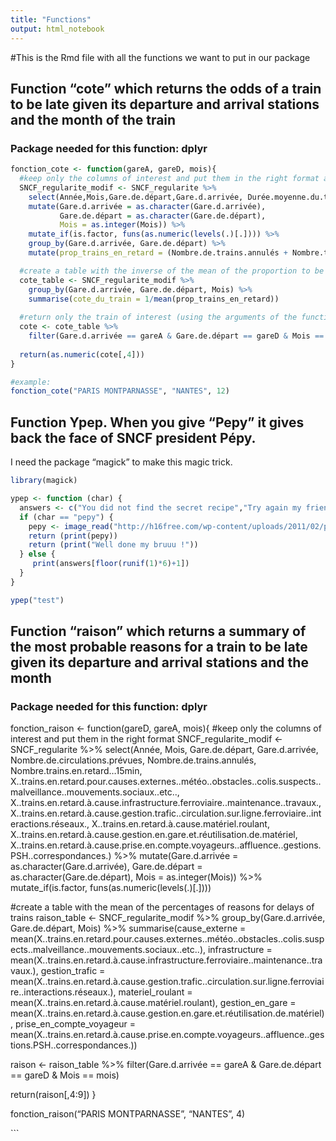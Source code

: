 ```yaml
---
title: "Functions"
output: html_notebook
---
```

#This is the Rmd file with all the functions we want to put in our package

## Function "cote" which returns the odds of a train to be late given its departure and arrival stations and the month of the train
### Package needed for this function: dplyr
```r
fonction_cote <- function(gareA, gareD, mois){
  #keep only the columns of interest and put them in the right format and add a column with the proportion of a train late for each month for each line
  SNCF_regularite_modif <- SNCF_regularite %>% 
    select(Année,Mois,Gare.de.départ,Gare.d.arrivée, Durée.moyenne.du.trajet..min., Nombre.de.circulations.prévues, Nombre.de.trains.annulés, Nombre.de.trains.en.retard.à.l.arrivée, Nombre.trains.en.retard...15min, Nombre.trains.en.retard...30min, Nombre.trains.en.retard...60min) %>%
    mutate(Gare.d.arrivée = as.character(Gare.d.arrivée),
           Gare.de.départ = as.character(Gare.de.départ),
           Mois = as.integer(Mois)) %>% 
    mutate_if(is.factor, funs(as.numeric(levels(.)[.]))) %>% 
    group_by(Gare.d.arrivée, Gare.de.départ) %>% 
    mutate(prop_trains_en_retard = (Nombre.de.trains.annulés + Nombre.trains.en.retard...15min)/Nombre.de.circulations.prévues)

  #create a table with the inverse of the mean of the proportion to be late for each line over each month
  cote_table <- SNCF_regularite_modif %>% 
    group_by(Gare.d.arrivée, Gare.de.départ, Mois) %>% 
    summarise(cote_du_train = 1/mean(prop_trains_en_retard))
  
  #return only the train of interest (using the arguments of the function)
  cote <- cote_table %>%
    filter(Gare.d.arrivée == gareA & Gare.de.départ == gareD & Mois == mois)
  
  return(as.numeric(cote[,4]))
}

#example:
fonction_cote("PARIS MONTPARNASSE", "NANTES", 12)
```

## Function Ypep. When you give "Pepy" it gives back the face of SNCF president Pépy. 
I need the package "magick" to make this magic trick.  

```r

library(magick)

ypep <- function (char) {
  answers <- c("You did not find the secret recipe","Try again my friend","Think SNCF PDG", "Why don't you try verlan ?", "Oops, wrong answer", "Ok i'll give you an advice try pepy")
  if (char == "pepy") {
    pepy <- image_read("http://h16free.com/wp-content/uploads/2011/02/pepy.jpg")
    return (print(pepy)) 
    return (print("Well done my bruuu !"))
  } else {
     print(answers[floor(runif(1)*6)+1])
  }
} 

ypep("test")

```


## Function "raison" which returns a summary of the most probable reasons for a train to be late given its departure and arrival stations and the month
### Package needed for this function: dplyr


fonction_raison <- function(gareD, gareA, mois){
  #keep only the columns of interest and put them in the right format
  SNCF_regularite_modif <- SNCF_regularite %>% 
    select(Année, Mois, Gare.de.départ, Gare.d.arrivée, Nombre.de.circulations.prévues, Nombre.de.trains.annulés, Nombre.trains.en.retard...15min,
           X..trains.en.retard.pour.causes.externes..météo..obstacles..colis.suspects..malveillance..mouvements.sociaux..etc..,
           X..trains.en.retard.à.cause.infrastructure.ferroviaire..maintenance..travaux.,
           X..trains.en.retard.à.cause.gestion.trafic..circulation.sur.ligne.ferroviaire..interactions.réseaux.,
           X..trains.en.retard.à.cause.matériel.roulant, X..trains.en.retard.à.cause.gestion.en.gare.et.réutilisation.de.matériel,
           X..trains.en.retard.à.cause.prise.en.compte.voyageurs..affluence..gestions.PSH..correspondances.) %>%
    mutate(Gare.d.arrivée = as.character(Gare.d.arrivée),
           Gare.de.départ = as.character(Gare.de.départ),
           Mois = as.integer(Mois)) %>% 
    mutate_if(is.factor, funs(as.numeric(levels(.)[.])))
  
  #create a table with the mean of the percentages of reasons for delays of trains
  raison_table <- SNCF_regularite_modif %>% 
    group_by(Gare.d.arrivée, Gare.de.départ, Mois) %>% 
    summarise(cause_externe = mean(X..trains.en.retard.pour.causes.externes..météo..obstacles..colis.suspects..malveillance..mouvements.sociaux..etc..),
              infrastructure = mean(X..trains.en.retard.à.cause.infrastructure.ferroviaire..maintenance..travaux.),
              gestion_trafic = mean(X..trains.en.retard.à.cause.gestion.trafic..circulation.sur.ligne.ferroviaire..interactions.réseaux.),
              materiel_roulant = mean(X..trains.en.retard.à.cause.matériel.roulant),
              gestion_en_gare = mean(X..trains.en.retard.à.cause.gestion.en.gare.et.réutilisation.de.matériel),
              prise_en_compte_voyageur = mean(X..trains.en.retard.à.cause.prise.en.compte.voyageurs..affluence..gestions.PSH..correspondances.))
  
  raison <- raison_table %>%
    filter(Gare.d.arrivée == gareA & Gare.de.départ == gareD & Mois == mois)

  return(raison[,4:9])
}

fonction_raison("PARIS MONTPARNASSE", "NANTES", 4)

```

